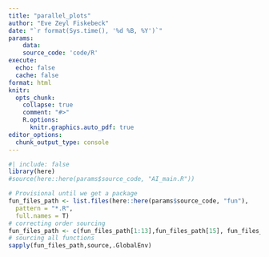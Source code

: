 ```yaml
---
title: "parallel_plots"
author: "Eve Zeyl Fiskebeck"
date: "`r format(Sys.time(), '%d %B, %Y')`"
params:
    data: 
    source_code: 'code/R'
execute: 
  echo: false
  cache: false
format: html
knitr:
  opts_chunk: 
    collapse: true
    comment: "#>" 
    R.options:
      knitr.graphics.auto_pdf: true
editor_options: 
  chunk_output_type: console
---
```



```r
#| include: false
library(here)
#source(here::here(params$source_code, "AI_main.R"))
```


```r
# Provisional until we get a package
fun_files_path <- list.files(here::here(params$source_code, "fun"),
  pattern = "*.R",
  full.names = T)
# correcting order sourcing
fun_files_path <- c(fun_files_path[1:13],fun_files_path[15], fun_files_path[14], fun_files_path[16:32] )
# sourcing all functions
sapply(fun_files_path,source,.GlobalEnv)
```

